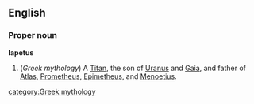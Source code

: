 {{wikipedia}}
==English==
===Proper noun===
'''Iapetus'''
#(''Greek mythology'') A [[Titan]], the son of [[Uranus]] and [[Gaia]], and father of [[Atlas]], [[Prometheus]], [[Epimetheus]], and [[Menoetius]]. 

[[category:Greek mythology]]